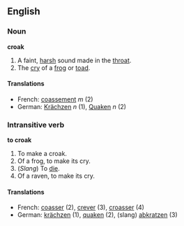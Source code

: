 ==English==
===Noun===
'''croak'''

#A faint, [[harsh]] sound made in the [[throat]].
#The [[cry]] of a [[frog]] or [[toad]].

====Translations====
*French: [[coassement]] ''m'' (2)
*German: [[Krächzen]] ''n'' (1), [[Quaken]] ''n'' (2)

===Intransitive verb===
'''to croak'''

#To make a croak.
#Of a frog, to make its cry.
#(''Slang'') To [[die]].
#Of a raven, to make its cry.

====Translations====
*French: [[coasser]] (2), [[crever]] (3), [[croasser]] (4)
*German: [[krächzen]] (1), [[quaken]] (2), (slang) [[abkratzen]] (3)